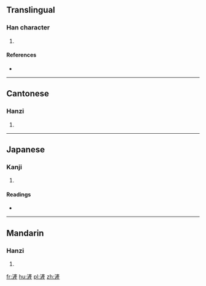 {{also|浐}}
==Translingual==

===Han character===
{{Han char|rn=85|rad=水|as=11|sn=14|four=3011<sub>5</sub>|canj=水卜竹一 (EYHM), 水卜大一 (EYKM)}}

# {{defn|Han|sort=水11}}

====References====
* {{Han ref|kx=0644.140|dkj=18095|dj=1051.230|hdz=31729.030|uh=6EFB|ud=28411|bh=E273|bd=57971}}

----

==Cantonese==

===Hanzi===
{{yue-hanzi|jyut=|y=chaan2|sim=浐}}

# {{defn|lang=yue|sort=水11}}

----

==Japanese==

===Kanji===
{{ja-kanji|grade=|rs=水11}}

# {{defn|lang=ja|sort=水11}}

====Readings====
* {{ja-readings|on=[[さん]] (san), [[せん]] (sen)|kun=}}

----

==Mandarin==

===Hanzi===
{{cmn-hanzi|sim=浐|pin=[[chǎn]] ([[chan3]]), [[róng]] ([[rong2]])|wg=ch'an<sup>3</sup>, jung<sup>2</sup>}}

# {{defn|lang=cmn|sort=水11}}

[[fr:滻]]
[[hu:滻]]
[[pl:滻]]
[[zh:滻]]